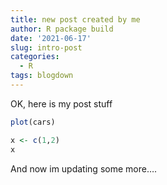 ```yaml
---
title: new post created by me
author: R package build
date: '2021-06-17'
slug: intro-post
categories:
  - R
tags: blogdown
---
```


OK, here is my post stuff

```r
plot(cars)
```

```r
x <- c(1,2)
x
```

And now im updating some more....